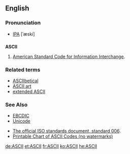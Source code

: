 ==English==
===Pronunciation===
* [[IPA]] [ˈæski]

==={{acronym}}===
'''ASCII'''

# {{computing}} [[American Standard Code for Information Interchange]].

===Related terms===
*[[ASCIIbetical]]
*[[ASCII art]]
*[[extended ASCII]]

===See Also===
*[[EBCDIC]]
*[[Unicode]]

*[http://www.itscj.ipsj.or.jp/ISO-IR/006.pdf The official ISO standards document, standard 006].
*[http://www.asciilist.com/ Printable Chart of ASCII Codes (no watermarks)]

[[de:ASCII]]
[[et:ASCII]]
[[fr:ASCII]]
[[ko:ASCII]]
[[he:ASCII]]